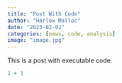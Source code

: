 ```yaml
---
title: "Post With Code"
author: "Harlow Malloc"
date: "2023-02-02"
categories: [news, code, analysis]
image: "image.jpg"
---
```


This is a post with executable code.

```r
1 + 1
```
